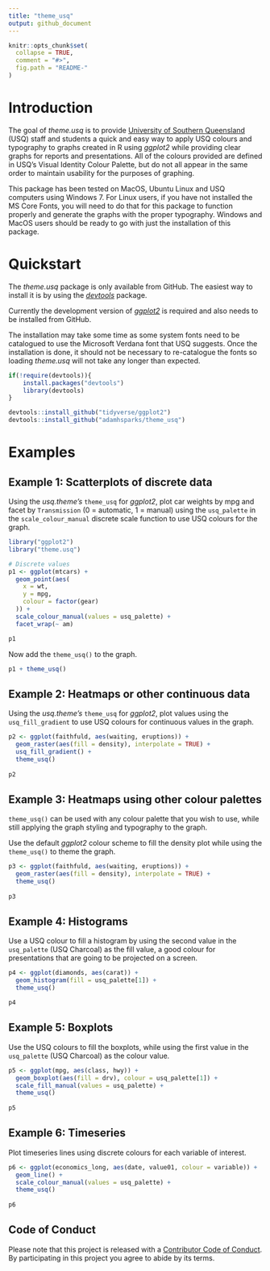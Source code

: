 ```yaml
---
title: "theme_usq"
output: github_document
---
```


```r
knitr::opts_chunk$set(
  collapse = TRUE,
  comment = "#>",
  fig.path = "README-"
)
```

# Introduction

The goal of _theme.usq_ is to provide
[University of Southern Queensland](https://usq.edu.au) (USQ) staff and students
a quick and easy way to apply USQ colours and typography to graphs created in R
using _ggplot2_ while providing clear graphs for reports and presentations. All
of the colours provided are defined in USQ's Visual Identity Colour Palette, but
do not all appear in the same order to maintain usability for the purposes of
graphing.

This package has been tested on MacOS, Ubuntu Linux and USQ computers using Windows 7. For Linux users, if you have not installed the MS Core Fonts, you will need to do that for this package to function properly and generate the graphs with the proper typography. Windows and MacOS users should be ready to go with just the installation of this package.

# Quickstart

The _theme.usq_ package is only available from GitHub. The easiest way to
install it is by using the [_devtools_](https://github.com/hadley/devtools)
package.

Currently the development version of
[_ggplot2_](https://github.com/tidyverse/ggplot2) is required and also needs
to be installed from GitHub.

The installation may take some time as some system fonts need to be catalogued
to use the Microsoft Verdana font that USQ suggests. Once the installation is
done, it should not be necessary to re-catalogue the fonts so loading _theme.usq_
will not take any longer than expected.

```r
if(!require(devtools)){
    install.packages("devtools")
    library(devtools)
}

devtools::install_github("tidyverse/ggplot2")
devtools::install_github("adamhsparks/theme_usq")
```

# Examples

## Example 1: Scatterplots of discrete data

Using the _usq.theme's_ `theme_usq` for _ggplot2_, plot car weights by
mpg and facet by `Transmission` (0 = automatic, 1 = manual) using the
`usq_palette` in the `scale_colour_manual` discrete scale function to use
USQ colours for the graph.

```r
library("ggplot2")
library("theme.usq")

# Discrete values
p1 <- ggplot(mtcars) +
  geom_point(aes(
    x = wt,
    y = mpg,
    colour = factor(gear)
  )) +
  scale_colour_manual(values = usq_palette) +
  facet_wrap(~ am)

p1
```

Now add the `theme_usq()` to the graph.

```r
p1 + theme_usq()
```

## Example 2: Heatmaps or other continuous data

Using the _usq.theme's_ `theme_usq` for _ggplot2_, plot values using the
`usq_fill_gradient` to use USQ colours for continuous values in the graph.

```r
p2 <- ggplot(faithfuld, aes(waiting, eruptions)) +
  geom_raster(aes(fill = density), interpolate = TRUE) +
  usq_fill_gradient() +
  theme_usq()
  
p2
```

## Example 3: Heatmaps using other colour palettes

`theme_usq()` can be used with any colour palette that you wish to use, while
still applying the graph styling and typography to the graph.

Use the default _ggplot2_ colour scheme to fill the density plot while using
the `theme_usq()` to theme the graph.

```r
p3 <- ggplot(faithfuld, aes(waiting, eruptions)) +
  geom_raster(aes(fill = density), interpolate = TRUE) +
  theme_usq()
  
p3
```

## Example 4: Histograms

Use a USQ colour to fill a histogram by using the second value in the
`usq_palette` (USQ Charcoal) as the fill value, a good colour for presentations
that are going to be projected on a screen.

```r
p4 <- ggplot(diamonds, aes(carat)) +
  geom_histogram(fill = usq_palette[1]) +
  theme_usq()

p4
```

## Example 5: Boxplots

Use the USQ colours to fill the boxplots, while using the first value in the
`usq_palette` (USQ Charcoal) as the colour value.

```r
p5 <- ggplot(mpg, aes(class, hwy)) +
  geom_boxplot(aes(fill = drv), colour = usq_palette[1]) +
  scale_fill_manual(values = usq_palette) +
  theme_usq()
  
p5
```

## Example 6: Timeseries

Plot timeseries lines using discrete colours for each variable of interest.

```r
p6 <- ggplot(economics_long, aes(date, value01, colour = variable)) +
  geom_line() +
  scale_colour_manual(values = usq_palette) +
  theme_usq()
  
p6
```

## Code of Conduct

Please note that this project is released with a [Contributor Code of Conduct](CONDUCT.md). By participating in this project you agree to abide by its terms.
